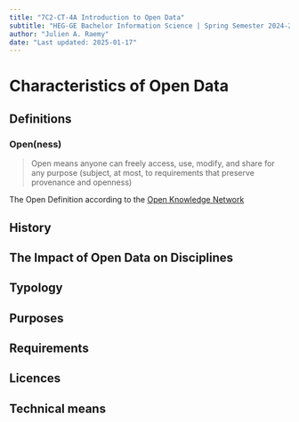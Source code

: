 ---
title: "7C2-CT-4A Introduction to Open Data"
subtitle: "HEG-GE Bachelor Information Science | Spring Semester 2024-2025"
author: "Julien A. Raemy"
date: "Last updated: 2025-01-17"
---


# Characteristics of Open Data
## Definitions

### Open(ness)

> Open means anyone can freely access, use, modify, and share for any purpose (subject, at most, to requirements that preserve provenance and openness)

The Open Definition according to the [Open Knowledge Network](https://opendefinition.org/)

## History
## The Impact of Open Data on Disciplines
## Typology
## Purposes
## Requirements
## Licences
## Technical means
